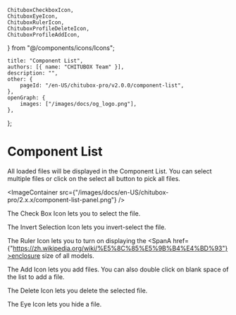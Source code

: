 	ChituboxCheckboxIcon,
	ChituboxEyeIcon,
	ChituboxRulerIcon,
	ChituboxProfileDeleteIcon,
	ChituboxProfileAddIcon,
} from "@/components/icons/Icons";

	title: "Component List",
	authors: [{ name: "CHITUBOX Team" }],
	description: "",
	other: {
		pageId: "/en-US/chitubox-pro/v2.0.0/component-list",
	},
	openGraph: {
		images: ["/images/docs/og_logo.png"],
	},
};

# Component List

All loaded files will be displayed in the Component List. You can select multiple files or click on the select all button to pick all files.

<ImageContainer
	src={"/images/docs/en-US/chitubox-pro/2.x.x/component-list-panel.png"}
/>

The Check Box Icon <ChituboxCheckboxIcon /> lets you to select the file.

The Invert Selection Icon <InvertSelection /> lets you invert-select the file.

The Ruler Icon <ChituboxRulerIcon /> lets you to turn on displaying the <SpanA href={"https://zh.wikipedia.org/wiki/%E5%8C%85%E5%9B%B4%E4%BD%93"}>enclosure</SpanA> size of all models.

The Add Icon <ChituboxProfileAddIcon /> lets you add files. You can also double click on blank space of the list to add a file.

The Delete Icon <ChituboxProfileDeleteIcon /> lets you delete the selected file.

The Eye Icon <ChituboxEyeIcon /> lets you hide a file.
